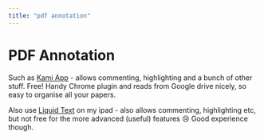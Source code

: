 ```yaml
---
title: "pdf annotation"
---
```


# PDF Annotation

Such as [Kami App](https://www.kamiapp.com/) - allows commenting, highlighting and a bunch of other stuff. Free! Handy Chrome plugin and reads from Google drive nicely, so easy to organise all your papers.

Also use [Liquid Text](https://www.liquidtext.net/) on my ipad - also allows commenting, highlighting etc, but not free for the more advanced (useful) features 😢 Good experience though.